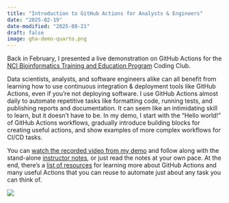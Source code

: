 ```yaml
---
title: "Introduction to GitHub Actions for Analysts & Engineers"
date: "2025-02-19"
date-modified: "2025-08-21"
draft: false
image: gha-demo-quarto.png
---
```


Back in February, I presented a live demonstration on GitHub Actions for the
[NCI Bioinformatics Training and Education Program](https://bioinformatics.ccr.cancer.gov/btep/classes/)
Coding Club.

Data scientists, analysts, and software engineers alike can all benefit from
learning how to use continuous integration & deployment tools like GitHub
Actions, even if you're not deploying software.
I use GitHub Actions almost daily to automate repetitive tasks like formatting
code, running tests, and publishing reports and documentation.
It can seem like an intimidating skill to learn, but it doesn't have to be.
In my demo, I start with the "Hello world!" of GitHub Actions workflows,
gradually introduce building blocks for creating useful actions,
and show examples of more complex workflows for CI/CD tasks.

You can [watch the recorded video from my demo](https://cbiit.webex.com/cbiit/ldr.php?RCID=3c728d9bd6f2efc3ecad6b72a807a7c2)
and follow along with the stand-alone [instructor notes](https://sovacool.dev/gh-actions-demo/),
or just read the notes at your own pace.
At the end, there's a [list of resources](https://sovacool.dev/gh-actions-demo/sections/conclusion.html)
for learning more about GitHub Actions and many useful Actions that you can reuse
to automate just about any task you can think of.

[![](gha-demo-quarto.png){fig-alt="A slide with octocat in the background with the title: Intro to GitHub Actions for Analysts & Engineers"}](https://sovacool.dev/gh-actions-demo)